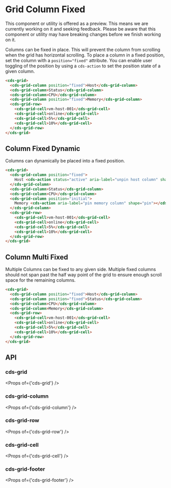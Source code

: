
<Meta title="Data Grid (Preview)/Column Fixed" />

# Grid Column Fixed

<cds-alert-group status="warning" cds-layout="m-b:lg">
  <cds-alert>
    This component or utility is offered as a preview. This means we are currently working on it and seeking feedback.
    Please be aware that this component or utility may have breaking changes before we finish working on it.
  </cds-alert>
</cds-alert-group>

Columns can be fixed in place. This will prevent the column from scrolling when the grid has horizontal scrolling.
To place a column in a fixed position, set the column with a `position="fixed"` attribute. You can enable user toggling
of the position by using a `cds-action` to set the position state of a given column.

<Story id="stories-grid--column-fixed" />

```html
<cds-grid>
  <cds-grid-column position="fixed">Host</cds-grid-column>
  <cds-grid-column>Status</cds-grid-column>
  <cds-grid-column>CPU</cds-grid-column>
  <cds-grid-column position="fixed">Memory</cds-grid-column>
  <cds-grid-row>
    <cds-grid-cell>vm-host-001</cds-grid-cell>
    <cds-grid-cell>online</cds-grid-cell>
    <cds-grid-cell>5%</cds-grid-cell>
    <cds-grid-cell>10%</cds-grid-cell>
  </cds-grid-row>
</cds-grid>
```

## Column Fixed Dynamic

Columns can dynamically be placed into a fixed position.

<Story id="stories-grid--column-fixed-dynamic" />

```html
<cds-grid>
  <cds-grid-column position="fixed">
    Host <cds-action status="active" aria-label="unpin host column" shape="pin"></cds-action>
  </cds-grid-column>
  <cds-grid-column>Status</cds-grid-column>
  <cds-grid-column>CPU</cds-grid-column>
  <cds-grid-column position="initial">
    Memory <cds-action aria-label="pin memory column" shape="pin"></cds-action>
  </cds-grid-column>
  <cds-grid-row>
    <cds-grid-cell>vm-host-001</cds-grid-cell>
    <cds-grid-cell>online</cds-grid-cell>
    <cds-grid-cell>5%</cds-grid-cell>
    <cds-grid-cell>10%</cds-grid-cell>
  </cds-grid-row>
</cds-grid>
```

## Column Multi Fixed

Multiple Columns can be fixed to any given side. Multiple fixed columns should not
span past the half way point of the grid to ensure enough scroll space for the remaining columns.

<Story id="stories-grid--column-multi-fixed" />

```html
<cds-grid>
  <cds-grid-column position="fixed">Host</cds-grid-column>
  <cds-grid-column position="fixed">Status</cds-grid-column>
  <cds-grid-column>CPU</cds-grid-column>
  <cds-grid-column>Memory</cds-grid-column>
  <cds-grid-row>
    <cds-grid-cell>vm-host-001</cds-grid-cell>
    <cds-grid-cell>online</cds-grid-cell>
    <cds-grid-cell>5%</cds-grid-cell>
    <cds-grid-cell>10%</cds-grid-cell>
  </cds-grid-row>
</cds-grid>
```

## API

### cds-grid

<Props of={'cds-grid'} />

### cds-grid-column

<Props of={'cds-grid-column'} />

### cds-grid-row

<Props of={'cds-grid-row'} />

### cds-grid-cell

<Props of={'cds-grid-cell'} />

### cds-grid-footer

<Props of={'cds-grid-footer'} />
